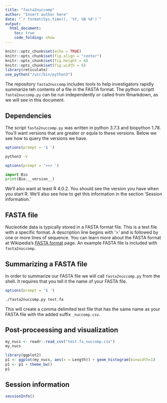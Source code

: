 ```yaml
---
title: "fasta2nuccomp"
author: "Insert author here"
date: "`r format(Sys.time(), '%Y, %B %d')`"
output: 
  html_document:
    toc: true
    code_folding: show
---
```



```r
knitr::opts_chunk$set(echo = TRUE)
knitr::opts_chunk$set(fig.align = "center")
knitr::opts_chunk$set(fig.height = 6)
knitr::opts_chunk$set(fig.width = 6)
library(reticulate)
use_python("/usr/bin/python3")
```




The repository ```fasta2nuccomp``` includes tools to help investigators rapidly summarize teh contents of a file in the FASTA format.
The python scriptt ```fasta2nuccomp.py``` can be run independently or called from Rmarkdown, as we will see in this document.


## Dependencies


The script ```fasta2nuccomp.py``` was written in python 3.7.3 and biopython 1.78.
You'll want versions that are greater or equla to these versions.
Below we see how to query the versions we have.

```r
options(prompt = '$ ')
```

```bash
python3 -V
```

```r
options(prompt = '>>> ')
```

```python
import Bio
print(Bio.__version__)
```


We'll also want at least R 4.0.2.
You should see the version you have when you start R.
We'll also see how to get this information in the section 'Session information.'


## FASTA file

Nucleotide data is typically stored in a FASTA format file.
This is a text file with a specific format.
A description line begins with '>' and is followed by one or more lines of sequence.
You can learn more about the FASTA format at Wikipedia's [FASTA format](https://en.wikipedia.org/wiki/FASTA_format) page.
An example FASTA file is included with ```fasta2nuccomp```.


## Summarizing a FASTA file


In order to summarize our FASTA file we will call ```fasta2nuccomp.py``` from the shell.
It requires that you tell it the name of your FASTA file.


```r
options(prompt = '$ ')
```

```bash
./fasta2nuccomp.py test.fa
```


This will create a comma delimited text file that has the same name as your FASTA file with the added suffix ```_nuccomp.csv```.


## Post-proceessing and visualization


```r
my_nucs <- readr::read_csv("test.fa_nuccomp.csv")
my_nucs
```


```r
library(ggplot2)
p1 <- ggplot(my_nucs, aes(x = Length)) + geom_histogram(binwidth=1)
p1 <- p1 + theme_bw()
p1

```


## Session information


```r
sessionInfo()
```

